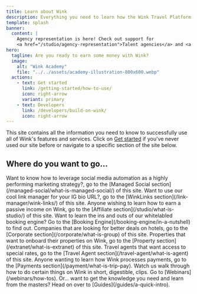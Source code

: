 ```yaml
---
title: Learn about Wink
description: Everything you need to learn how the Wink Travel Platform works and how to become a master at creating and selling travel inventory online.
template: splash
banner:
  content: |
    Agency representation is here! Check out support for
    <a href="/studio/agency-representation">Talent agencies</a> and <a href="/extranet/agency-representation">Property management agencies</a>.
hero:
  tagline: Are you ready to earn some money with Wink?
  image:
    alt: "Wink Academy"
    file: "../../assets/academy-illustration-800x600.webp"
  actions:
    - text: Get started
      link: /getting-started/how-to-use/
      icon: right-arrow
      variant: primary
    - text: Developers
      link: /developers/build-on-wink/
      icon: right-arrow
---
```



This site contains all the information you need to know to successfully use all of Wink's features and services. Click on [Get started](/getting-started/how-to-use) if you've never used our site before or navigate to a specific section of the site below.

## Where do you want to go...

<CardGrid stagger>
	<Card title="Managed Social" icon="seti:info">
		Want to know how to leverage social media automation as a highly performing marketing strategy?, go to the [Managed Social section](/managed-social/what-is-managed-social/) of this site.
	</Card>
	<Card title="WinkLinks" icon="seti:info">
		Want to use our cool link manager for your IG bio URL?, go to the [WinkLinks section](/link-manager/wink-links/) of this site.
	</Card>
	<Card title="Affiliates" icon="seti:info">
		Anyone wishing to learn how to earn a passive income on Wink, go to the [Affiliate section](/studio/what-is-studio/) of this site.
	</Card>
	<Card title="Booking Engine" icon="seti:info">
		Want to learn the ins and outs of our whitelabled booking engine? Go to the [Booking Engine](/booking-engine/in-a-nutshell) to find out.
	</Card>
	<Card title="Corporations" icon="seti:info">
		Companies that are looking for better deals on hotels, go to the [Corporate section](/corporate/what-is-group) of this site.
	</Card>
	<Card title="Properties" icon="seti:info">
		Properties that want to onboard their properties on Wink, go to the [Property section](/extranet/what-is-extranet) of this site.
	</Card>
	<Card title="Travel Agents" icon="seti:info">
		Travel agents that want access to special rates, go to the [Travel Agent section](/travel-agent/what-is-agent) of this site.
	</Card>
	<Card title="Payments" icon="seti:info">
		Anyone wanting to learn how Wink processes payments, go to the [Payments section](/payment/what-is-trip-pay).
	</Card>
	<Card title="Webinars" icon="seti:info">
		Watch us walk through how to do certain things on Wink in short, digestible, clips. Go to [Webinars](/webinars/how-tos).
	</Card>
	<Card title="Guides" icon="seti:info">
		Or... want to get the knowledge you need and learn from the masters? Head on over to [Guides](/guides/a-quick-intro).
	</Card>
</CardGrid>
